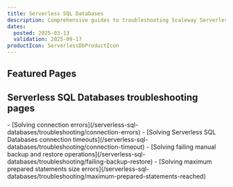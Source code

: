 ```yaml
---
title: Serverless SQL Databases
description: Comprehensive guides to troubleshooting Scaleway Serverless SQL Databases.
dates:
  posted: 2025-03-13
  validation: 2025-09-17
productIcon: ServerlessDbProductIcon
---
```



<ProductHeader
  productName="Serverless SQL Databases troubleshooting"
  productLogo="serverlessDB"
  description="Find resources for resolving issues with Scaleway Serverless SQL Databases."
/>

## Featured Pages

<Grid>
    <Card
      title="Serverless SQL Databases FAQ"
      description="General info on Serverless SQL Databases"
      url="/serverless-sql-databases/faq/"
      label="See more"
    />
    <Card
      title="Differences between Serverless Databases and postgreSQL"
      description="Known differences with default postgreSQL."
      url="/serverless-sql-databases/reference-content/known-differences/"
      label="See more"
    />
    <Card
      title="Serverless SQL Databases overview"
      description="Technical specifications of Serverless SQL Databases."
      url="/serverless-sql-databases/reference-content/serverless-sql-databases-overview/"
      label="See more"
    />
</Grid>

## Serverless SQL Databases troubleshooting pages

<LinksList>
  - [Solving connection errors](/serverless-sql-databases/troubleshooting/connection-errors)
  - [Solving Serverless SQL Databases connection timeouts](/serverless-sql-databases/troubleshooting/connection-timeout)
  - [Solving failing manual backup and restore operations](/serverless-sql-databases/troubleshooting/failing-backup-restore)
  - [Solving maximum prepared statements size errors](/serverless-sql-databases/troubleshooting/maximum-prepared-statements-reached)
</LinksList>
